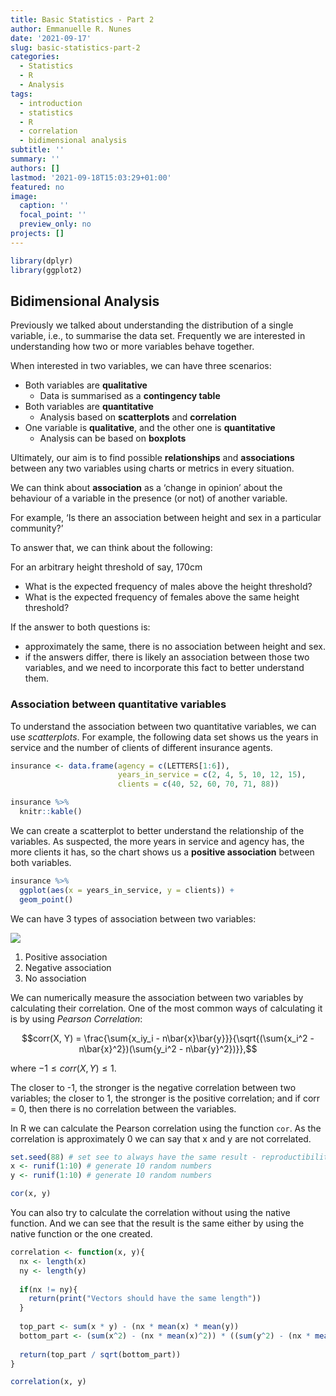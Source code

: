 ```yaml
---
title: Basic Statistics - Part 2
author: Emmanuelle R. Nunes
date: '2021-09-17'
slug: basic-statistics-part-2
categories: 
  - Statistics
  - R
  - Analysis
tags: 
  - introduction
  - statistics
  - R
  - correlation
  - bidimensional analysis
subtitle: ''
summary: ''
authors: []
lastmod: '2021-09-18T15:03:29+01:00'
featured: no
image:
  caption: ''
  focal_point: ''
  preview_only: no
projects: []
---
```


```r
library(dplyr)
library(ggplot2)
```


## Bidimensional Analysis

Previously we talked about understanding the distribution of a single variable, i.e., to summarise the data set. Frequently we are interested in understanding how two or more variables behave together.

When interested in two variables, we can have three scenarios:

* Both variables are **qualitative**
  * Data is summarised as a **contingency table**
* Both variables are **quantitative**
  * Analysis based on **scatterplots** and **correlation**
* One variable is **qualitative**, and the other one is **quantitative**
  * Analysis can be based on **boxplots**

Ultimately, our aim is to find possible **relationships** and **associations** between any two variables using charts or metrics in every situation.

We can think about **association** as a ‘change in opinion’ about the behaviour of a variable in the presence (or not) of another variable. 

For example, ‘Is there an association between height and sex in a particular community?’ 

To answer that, we can think about the following:

For an arbitrary height threshold of say, 170cm

*	What is the expected frequency of males above the height threshold?
*	What is the expected frequency of females above the same height threshold? 

If the answer to both questions is: 

*	approximately the same, there is no association between height and sex. 
* if the answers differ, there is likely an association between those two variables, and we need to incorporate this fact to better understand them.


### Association between quantitative variables

To understand the association between two quantitative variables, we can use *scatterplots*. For example, the following data set shows us the years in service and the number of clients of different insurance agents.

```r
insurance <- data.frame(agency = c(LETTERS[1:6]),
                        years_in_service = c(2, 4, 5, 10, 12, 15),
                        clients = c(40, 52, 60, 70, 71, 88))

insurance %>% 
  knitr::kable()
```

We can create a scatterplot to better understand the relationship of the variables. As suspected, the more years in service and agency has, the more clients it has, so the chart shows us a **positive association** between both variables.

```r
insurance %>%
  ggplot(aes(x = years_in_service, y = clients)) +
  geom_point()
```

We can have 3 types of association between two variables: 

<img src="https://statistics.laerd.com/statistical-guides/img/pearson-1-small.png"/>

1. Positive association
2. Negative association
3. No association

We can numerically measure the association between two variables by calculating their correlation. One of the most common ways of calculating it is by using *Pearson Correlation*:

$$corr(X, Y) = \frac{\sum{x_iy_i - n\bar{x}\bar{y}}}{\sqrt{(\sum{x_i^2 - n\bar{x}^2})(\sum{y_i^2 - n\bar{y}^2})}},$$

where $-1 \leq corr(X, Y) \leq 1$.

The closer to -1, the stronger is the negative correlation between two variables; the closer to 1, the stronger is the positive correlation; and if corr = 0, then there is no correlation between the variables.

In R we can calculate the Pearson correlation using the function `cor`. As the correlation is approximately 0 we can say that x and y are not correlated.

```r
set.seed(88) # set see to always have the same result - reproductibility
x <- runif(1:10) # generate 10 random numbers
y <- runif(1:10) # generate 10 random numbers

cor(x, y)
```

You can also try to calculate the correlation without using the native function. And we can see that the result is the same either by using the native function or the one created.

```r
correlation <- function(x, y){
  nx <- length(x)
  ny <- length(y)
  
  if(nx != ny){
    return(print("Vectors should have the same length"))
  }
  
  top_part <- sum(x * y) - (nx * mean(x) * mean(y))
  bottom_part <- (sum(x^2) - (nx * mean(x)^2)) * ((sum(y^2) - (nx * mean(y)^2)))
  
  return(top_part / sqrt(bottom_part))
}

correlation(x, y)
```

